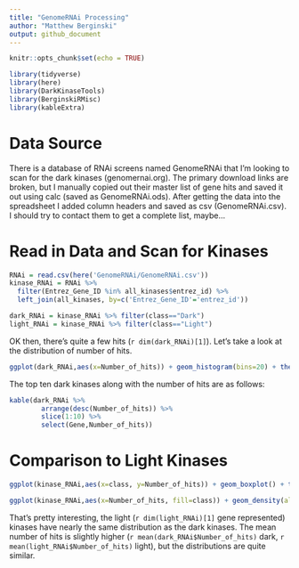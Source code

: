 ```yaml
---
title: "GenomeRNAi Processing"
author: "Matthew Berginski"
output: github_document
---
```


```r
knitr::opts_chunk$set(echo = TRUE)

library(tidyverse)
library(here)
library(DarkKinaseTools)
library(BerginskiRMisc)
library(kableExtra)
```

# Data Source

There is a database of RNAi screens named GenomeRNAi that I'm looking to scan for the dark kinases (genomernai.org). The primary download links are broken, but I manually copied out their master list of gene hits and saved it out using calc (saved as GenomeRNAi.ods). After getting the data into the spreadsheet I added column headers and saved as csv (GenomeRNAi.csv). I should try to contact them to get a complete list, maybe...

# Read in Data and Scan for Kinases

```r
RNAi = read.csv(here('GenomeRNAi/GenomeRNAi.csv'))
kinase_RNAi = RNAi %>% 
  filter(Entrez_Gene_ID %in% all_kinases$entrez_id) %>%
  left_join(all_kinases, by=c('Entrez_Gene_ID'='entrez_id'))

dark_RNAi = kinase_RNAi %>% filter(class=="Dark")
light_RNAi = kinase_RNAi %>% filter(class=="Light")
```

OK then, there's quite a few hits (`r dim(dark_RNAi)[1]`). Let's take a look at the distribution of number of hits.

```r
ggplot(dark_RNAi,aes(x=Number_of_hits)) + geom_histogram(bins=20) + theme_berginski()
```

The top ten dark kinases along with the number of hits are as follows:

```r
kable(dark_RNAi %>% 
        arrange(desc(Number_of_hits)) %>% 
        slice(1:10) %>%
        select(Gene,Number_of_hits))
```

# Comparison to Light Kinases

```r
ggplot(kinase_RNAi,aes(x=class, y=Number_of_hits)) + geom_boxplot() + theme_berginski()

ggplot(kinase_RNAi,aes(x=Number_of_hits, fill=class)) + geom_density(alpha=0.5) + theme_berginski()
```

That's pretty interesting, the light (`r dim(light_RNAi)[1]` gene represented) kinases have nearly the same distribution as the dark kinases. The mean number of hits is slightly higher (`r mean(dark_RNAi$Number_of_hits)` dark, `r mean(light_RNAi$Number_of_hits)` light), but the distributions are quite similar.
